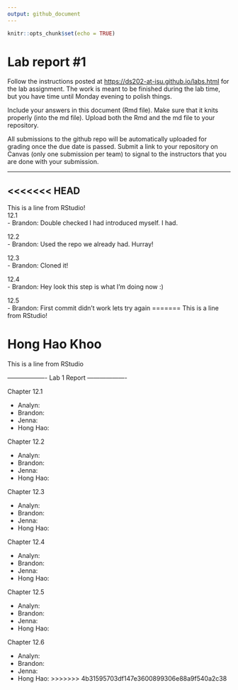 ```yaml
---
output: github_document
---
```


<!-- README.md is generated from README.Rmd. Please edit the README.Rmd file -->

```r
knitr::opts_chunk$set(echo = TRUE)
```

# Lab report #1

Follow the instructions posted at <https://ds202-at-isu.github.io/labs.html> for the lab assignment. The work is meant to be finished during the lab time, but you have time until Monday evening to polish things.

Include your answers in this document (Rmd file). Make sure that it knits properly (into the md file). Upload both the Rmd and the md file to your repository.

All submissions to the github repo will be automatically uploaded for grading once the due date is passed. Submit a link to your repository on Canvas (only one submission per team) to signal to the instructors that you are done with your submission.

------------------------------------------------------------------------

<<<<<<< HEAD
-------------------
This is a line from RStudio!\
12.1\
- Brandon: Double checked I had introduced myself. I had.

12.2\
- Brandon: Used the repo we already had. Hurray!

12.3\
- Brandon: Cloned it!

12.4\
- Brandon: Hey look this step is what I'm doing now :)

12.5\
- Brandon: First commit didn't work lets try again
=======
This is a line from RStudio!

# Hong Hao Khoo

This is a line from RStudio

------------------- Lab 1 Report -------------------

Chapter 12.1

-   Analyn:
-   Brandon:
-   Jenna:
-   Hong Hao:

Chapter 12.2

-   Analyn:
-   Brandon:
-   Jenna:
-   Hong Hao:

Chapter 12.3

-   Analyn:
-   Brandon:
-   Jenna:
-   Hong Hao:

Chapter 12.4

-   Analyn:
-   Brandon:
-   Jenna:
-   Hong Hao:

Chapter 12.5

-   Analyn:
-   Brandon:
-   Jenna:
-   Hong Hao:

Chapter 12.6

-   Analyn:
-   Brandon:
-   Jenna:
-   Hong Hao:
>>>>>>> 4b31595703df147e3600899306e88a9f540a2c38

